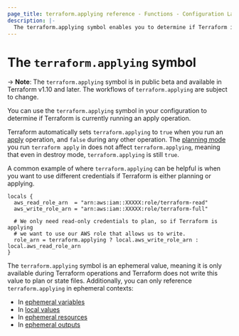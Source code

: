 ```yaml
---
page_title: terraform.applying reference - Functions - Configuration Language  
description: |-  
  The terraform.applying symbol enables you to determine if Terraform is currently running an apply operation.  
---
```


# The `terraform.applying` symbol

-> **Note**: The `terraform.applying` symbol is in public beta and available in Terraform v1.10 and later. The workflows of `terraform.applying` are subject to change.

You can use the `terraform.applying` symbol in your configuration to determine if Terraform is currently running an apply operation.

Terraform automatically sets `terraform.applying` to `true` when you run an [apply](/terraform/cli/commands/apply) operation, and `false` during any other operation. The [planning mode](/terraform/cli/commands/plan#planning-modes) you run `terraform apply` in does not affect `terraform.applying`, meaning that even in destroy mode, `terraform.applying` is still `true`.

A common example of where `terraform.applying` can be helpful is when you want to use different credentials if Terraform is either planning or applying.

```hcl
locals {
  aws_read_role_arn  = "arn:aws:iam::XXXXX:role/terraform-read"
  aws_write_role_arn = "arn:aws:iam::XXXXX:role/terraform-full"

  # We only need read-only credentials to plan, so if Terraform is applying 
  # we want to use our AWS role that allows us to write.
  role_arn = terraform.applying ? local.aws_write_role_arn : local.aws_read_role_arn
}
```

The `terraform.applying` symbol is an ephemeral value, meaning it is only available during Terraform operations and Terraform does not write this value to plan or state files. Additionally, you can only reference `terraform.applying` in ephemeral contexts:

* In [ephemeral variables](/terraform/language/values/variables#exclude-values-from-state)  
* In [local values](/terraform/language/values/locals#ephemeral-values)  
* In [ephemeral resources](/terraform/language/resources/ephemeral)  
* In [ephemeral outputs](/terraform/language/values/outputs#ephemeral-avoid-storing-values-in-state-or-plan-files)